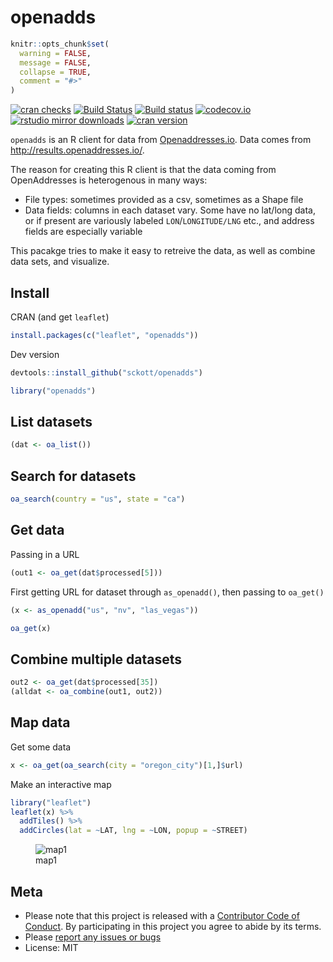openadds
========

```r
knitr::opts_chunk$set(
  warning = FALSE,
  message = FALSE,
  collapse = TRUE,
  comment = "#>"
)
```

[![cran checks](https://cranchecks.info/badges/worst/openadds)](https://cranchecks.info/pkgs/openadds)
[![Build Status](https://travis-ci.org/sckott/openadds.svg)](https://travis-ci.org/sckott/openadds)
[![Build status](https://ci.appveyor.com/api/projects/status/xhn3m4ugungqcbmp?svg=true)](https://ci.appveyor.com/project/sckott/openadds)
[![codecov.io](https://codecov.io/github/sckott/openadds/coverage.svg?branch=master)](https://codecov.io/github/sckott/openadds?branch=master)
[![rstudio mirror downloads](http://cranlogs.r-pkg.org/badges/openadds)](https://github.com/metacran/cranlogs.app)
[![cran version](http://www.r-pkg.org/badges/version/openadds)](https://cran.r-project.org/package=openadds)


`openadds` is an R client for data from [Openaddresses.io](https://openaddresses.io/). Data comes from <http://results.openaddresses.io/>.

The reason for creating this R client is that the data coming from OpenAddresses is heterogenous in many ways:

* File types: sometimes provided as a csv, sometimes as a Shape file
* Data fields: columns in each dataset vary. Some have no lat/long data, or if present are variously labeled `LON`/`LONGITUDE/LNG` etc., and address fields are especially variable

This pacakge tries to make it easy to retreive the data, as well as combine data sets, and visualize.

## Install

CRAN (and get `leaflet`)

```r
install.packages(c("leaflet", "openadds"))
```

Dev version

```r
devtools::install_github("sckott/openadds")
```

```r
library("openadds")
```

## List datasets

```r
(dat <- oa_list())
```

## Search for datasets

```r
oa_search(country = "us", state = "ca")
```

## Get data

Passing in a URL

```r
(out1 <- oa_get(dat$processed[5]))
```

First getting URL for dataset through `as_openadd()`, then passing to `oa_get()`

```r
(x <- as_openadd("us", "nv", "las_vegas"))
```

```r
oa_get(x)
```

## Combine multiple datasets

```r
out2 <- oa_get(dat$processed[35])
(alldat <- oa_combine(out1, out2))
```

## Map data

Get some data

```r
x <- oa_get(oa_search(city = "oregon_city")[1,]$url)
```

Make an interactive map

```r
library("leaflet")
leaflet(x) %>%
  addTiles() %>%
  addCircles(lat = ~LAT, lng = ~LON, popup = ~STREET)
```

![map1](inst/img/map.png)

## Meta

* Please note that this project is released with a [Contributor Code of Conduct](CONDUCT.md). By participating in this project you agree to abide by its terms.
* Please [report any issues or bugs](https://github.com/sckott/openadds/issues)
* License: MIT
